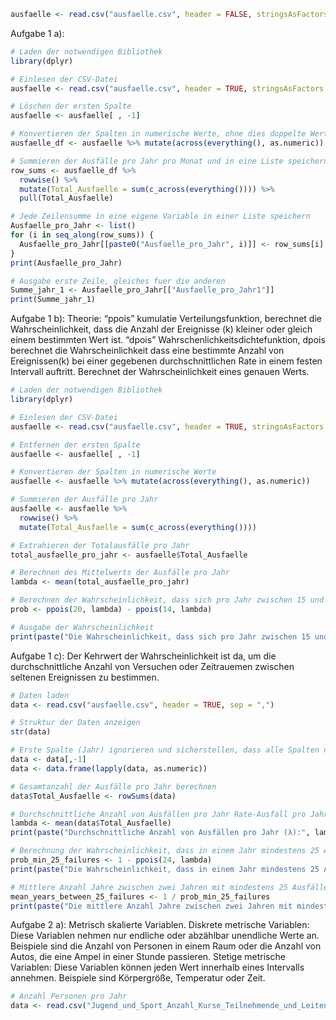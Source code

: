 
```r
ausfaelle <- read.csv("ausfaelle.csv", header = FALSE, stringsAsFactors = FALSE)
```


Aufgabe 1 a):
```r
# Laden der notwendigen Bibliothek
library(dplyr)

# Einlesen der CSV-Datei
ausfaelle <- read.csv("ausfaelle.csv", header = TRUE, stringsAsFactors = FALSE)

# Löschen der ersten Spalte
ausfaelle <- ausfaelle[ , -1]

# Konvertieren der Spalten in numerische Werte, ohne dies doppelte Werte
ausfaelle_df <- ausfaelle %>% mutate(across(everything(), as.numeric))

# Summieren der Ausfälle pro Jahr pro Monat und in eine Liste speichern
row_sums <- ausfaelle_df %>%
  rowwise() %>%
  mutate(Total_Ausfaelle = sum(c_across(everything()))) %>%
  pull(Total_Ausfaelle)

# Jede Zeilensumme in eine eigene Variable in einer Liste speichern
Ausfaelle_pro_Jahr <- list()
for (i in seq_along(row_sums)) {
  Ausfaelle_pro_Jahr[[paste0("Ausfaelle_pro_Jahr", i)]] <- row_sums[i]
}
print(Ausfaelle_pro_Jahr)

# Ausgabe erste Zeile, gleiches fuer die anderen
Summe_jahr_1 <- Ausfaelle_pro_Jahr[["Ausfaelle_pro_Jahr1"]]
print(Summe_jahr_1)
```
Aufgabe 1 b):
Theorie:
"ppois" kumulatie Verteilungsfunktion, berechnet die Wahrscheinlichkeit, dass die Anzahl der Ereignisse (k) kleiner oder gleich einem bestimmten Wert ist.
"dpois" Wahrschenlichkeitsdichtefunktion, dpois berechnet die Wahrscheinlichkeit dass eine bestimmte Anzahl von Ereignissen(k) bei einer gegebenen durchschnittlichen Rate in einem festen Intervall auftritt. Berechnet der Wahrscheinlichkeit eines genauen Werts.
```r
# Laden der notwendigen Bibliothek
library(dplyr)

# Einlesen der CSV-Datei
ausfaelle <- read.csv("ausfaelle.csv", header = TRUE, stringsAsFactors = FALSE)

# Entfernen der ersten Spalte
ausfaelle <- ausfaelle[ , -1]

# Konvertieren der Spalten in numerische Werte
ausfaelle <- ausfaelle %>% mutate(across(everything(), as.numeric))

# Summieren der Ausfälle pro Jahr
ausfaelle <- ausfaelle %>%
  rowwise() %>%
  mutate(Total_Ausfaelle = sum(c_across(everything())))

# Extrahieren der Totalausfälle pro Jahr
total_ausfaelle_pro_jahr <- ausfaelle$Total_Ausfaelle

# Berechnen des Mittelwerts der Ausfälle pro Jahr
lambda <- mean(total_ausfaelle_pro_jahr)

# Berechnen der Wahrscheinlichkeit, dass sich pro Jahr zwischen 15 und 20 Ausfälle ereignen
prob <- ppois(20, lambda) - ppois(14, lambda)

# Ausgabe der Wahrscheinlichkeit
print(paste("Die Wahrscheinlichkeit, dass sich pro Jahr zwischen 15 und 20 Ausfälle ereignen, beträgt:", prob))
```
Aufgabe 1 c):
Der Kehrwert der Wahrscheinlichkeit ist da, um die durchschnittliche Anzahl von Versuchen oder Zeitrauemen zwischen seltenen Ereignissen zu bestimmen.
```r
# Daten laden
data <- read.csv("ausfaelle.csv", header = TRUE, sep = ",")

# Struktur der Daten anzeigen
str(data)

# Erste Spalte (Jahr) ignorieren und sicherstellen, dass alle Spalten numerisch sind
data <- data[,-1]
data <- data.frame(lapply(data, as.numeric))

# Gesamtanzahl der Ausfälle pro Jahr berechnen
data$Total_Ausfaelle <- rowSums(data) 

# Durchschnittliche Anzahl von Ausfällen pro Jahr Rate-Ausfall pro Jahr (λ)
lambda <- mean(data$Total_Ausfaelle)
print(paste("Durchschnittliche Anzahl von Ausfällen pro Jahr (λ):", lambda))

# Berechnung der Wahrscheinlichkeit, dass in einem Jahr mindestens 25 Ausfälle auftreten
prob_min_25_failures <- 1 - ppois(24, lambda)
print(paste("Die Wahrscheinlichkeit, dass in einem Jahr mindestens 25 Ausfälle auftreten, beträgt:", round(prob_min_25_failures, 2)))

# Mittlere Anzahl Jahre zwischen zwei Jahren mit mindestens 25 Ausfällen
mean_years_between_25_failures <- 1 / prob_min_25_failures
print(paste("Die mittlere Anzahl Jahre zwischen zwei Jahren mit mindestens 25 Ausfällen beträgt:", round(mean_years_between_25_failures, 2)))
```
Aufgabe 2 a):
Metrisch skalierte Variablen.
Diskrete metrische Variablen: Diese Variablen nehmen nur endliche oder abzählbar unendliche Werte an. Beispiele sind die Anzahl von Personen in einem Raum oder die Anzahl von Autos, die eine Ampel in einer Stunde passieren.
Stetige metrische Variablen: Diese Variablen können jeden Wert innerhalb eines Intervalls annehmen. Beispiele sind Körpergröße, Temperatur oder Zeit.
```r
# Anzahl Personen pro Jahr
data <- read.csv("Jugend_und_Sport_Anzahl_Kurse_Teilnehmende_und_Leitende_nach_Sportart_und_Jahr_(seit 2005).csv", header = TRUE, sep = ";")
```

